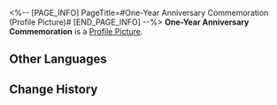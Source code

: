 <%-- [PAGE_INFO]
PageTitle=#One-Year Anniversary Commemoration (Profile Picture)#
[END_PAGE_INFO] --%>
{{Item Infobox
|title       = One-Year Anniversary Commemoration
|id          = 202016
|image       = Item One-Year Anniversary Commemoration.png
|type        = Profile Picture
|invCategory = 
|rarity      = 4
|effect      = 
|description = Pom-Pom holding a one-year-anniversary commemorative gold medal.
|source1     = Avatar obtainable by completing the "[[Cosmodyssey]]" event.
}}
{{Description|''"Ta-da! This commemorative medal is for you! Here's to the future expeditions we'll be experiencing together!"''}}
'''One-Year Anniversary Commemoration''' is a [[Profile Picture]].

==Other Languages==
{{Other Languages
|en   = One-Year Anniversary Commemoration
|zhs  = 一周年纪念
|zht  = 一週年紀念
|ja   = 一周年記念
|ko   = 1주년 기념
|es   = Conmemoración del primer aniversario
|fr   = Commémoration du premier anniversaire
|ru   = Празднование первой годовщины
|th   = ฉลองครบรอบหนึ่งปี
|vi   = Kỷ Niệm Một Năm
|de   = Einjähriges Jubiläum
|id   = Peringatan Anniversary 1 Tahun
|pt   = Comemoração de Aniversário de Um Ano
}}

==Change History==
{{Change History|2.1}}